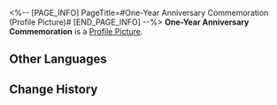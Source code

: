 <%-- [PAGE_INFO]
PageTitle=#One-Year Anniversary Commemoration (Profile Picture)#
[END_PAGE_INFO] --%>
{{Item Infobox
|title       = One-Year Anniversary Commemoration
|id          = 202016
|image       = Item One-Year Anniversary Commemoration.png
|type        = Profile Picture
|invCategory = 
|rarity      = 4
|effect      = 
|description = Pom-Pom holding a one-year-anniversary commemorative gold medal.
|source1     = Avatar obtainable by completing the "[[Cosmodyssey]]" event.
}}
{{Description|''"Ta-da! This commemorative medal is for you! Here's to the future expeditions we'll be experiencing together!"''}}
'''One-Year Anniversary Commemoration''' is a [[Profile Picture]].

==Other Languages==
{{Other Languages
|en   = One-Year Anniversary Commemoration
|zhs  = 一周年纪念
|zht  = 一週年紀念
|ja   = 一周年記念
|ko   = 1주년 기념
|es   = Conmemoración del primer aniversario
|fr   = Commémoration du premier anniversaire
|ru   = Празднование первой годовщины
|th   = ฉลองครบรอบหนึ่งปี
|vi   = Kỷ Niệm Một Năm
|de   = Einjähriges Jubiläum
|id   = Peringatan Anniversary 1 Tahun
|pt   = Comemoração de Aniversário de Um Ano
}}

==Change History==
{{Change History|2.1}}